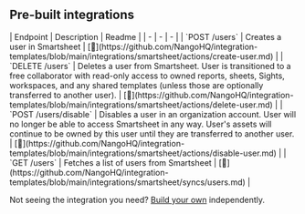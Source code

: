 
## Pre-built integrations

<AccordionGroup>


<Accordion title="Users">
| Endpoint | Description | Readme |
| - | - | - |
| `POST /users` | Creates a user in Smartsheet | [🔗](https://github.com/NangoHQ/integration-templates/blob/main/integrations/smartsheet/actions/create-user.md) |
| `DELETE /users` | Deletes a user from Smartsheet. User is transitioned to a free collaborator with read-only access to owned reports, sheets, Sights, workspaces, and any shared templates (unless those are optionally transferred to another user). | [🔗](https://github.com/NangoHQ/integration-templates/blob/main/integrations/smartsheet/actions/delete-user.md) |
| `POST /users/disable` | Disables a user in an organization account. User will no longer be able to access Smartsheet in any way. User's assets will continue to be owned by this user until they are transferred to another user. | [🔗](https://github.com/NangoHQ/integration-templates/blob/main/integrations/smartsheet/actions/disable-user.md) |
| `GET /users` | Fetches a list of users from Smartsheet | [🔗](https://github.com/NangoHQ/integration-templates/blob/main/integrations/smartsheet/syncs/users.md) |
</Accordion>

</AccordionGroup>

<Tip>Not seeing the integration you need? [Build your own](https://docs.nango.dev/guides/platform/functions) independently.</Tip>

